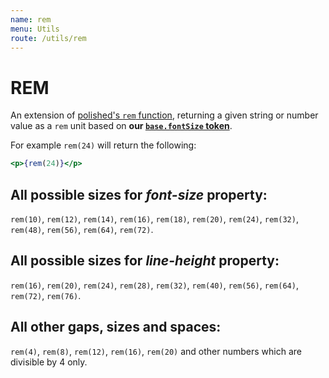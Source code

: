 ```yaml
---
name: rem
menu: Utils
route: /utils/rem
---
```


# REM

An extension of [polished's `rem` function](https://polished.js.org/docs/#rem),
returning a given string or number value as a `rem` unit based on **our
[`base.fontSize` token](/themes/tokens#base)**.

For example `rem(24)` will return the following:

```jsx react-live
<p>{rem(24)}</p>
```

## All possible sizes for _font-size_ property:

`rem(10)`, `rem(12)`, `rem(14)`, `rem(16)`, `rem(18)`, `rem(20)`, `rem(24)`, `rem(32)`, `rem(48)`, `rem(56)`, `rem(64)`, `rem(72)`.

## All possible sizes for _line-height_ property:

`rem(16)`, `rem(20)`, `rem(24)`, `rem(28)`, `rem(32)`, `rem(40)`, `rem(56)`, `rem(64)`, `rem(72)`, `rem(76)`.

## All other gaps, sizes and spaces:

`rem(4)`, `rem(8)`, `rem(12)`, `rem(16)`, `rem(20)` and other numbers which are divisible by 4 only.

